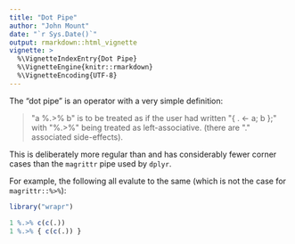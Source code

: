 ```yaml
---
title: "Dot Pipe"
author: "John Mount"
date: "`r Sys.Date()`"
output: rmarkdown::html_vignette
vignette: >
  %\VignetteIndexEntry{Dot Pipe}
  %\VignetteEngine{knitr::rmarkdown}
  %\VignetteEncoding{UTF-8}
---
```


The "dot pipe" is an operator with a very simple definition:

> &quot;a %.&gt;% b&quot; is to be treated as if the user had written &quot;{ . &lt;- a; b };&quot; with &quot;%.&gt;%&quot; being treated as left-associative. (there are &quot;.&quot; associated side-effects).

This is deliberately more regular than and  has considerably fewer corner cases than the `magrittr` pipe used by `dplyr`.

For example, the following all evalute to the same (which is not the case for `magrittr::%>%`):

```r
library("wrapr")

1 %.>% c(c(.))
1 %.>% { c(c(.)) }
```
